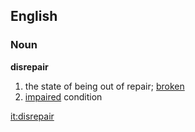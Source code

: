 ==English==
=== Noun ===
'''disrepair'''
# the state of being out of repair; [[broken]]
# [[impaired]] condition

[[it:disrepair]]